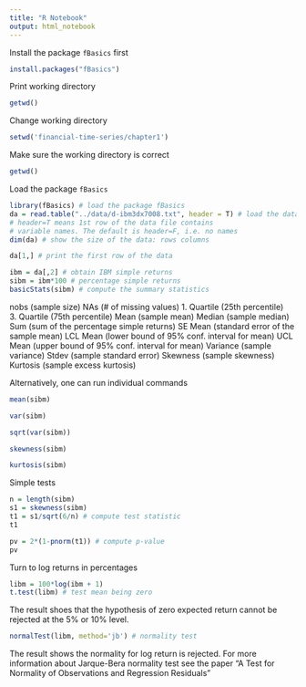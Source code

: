 ```yaml
---
title: "R Notebook"
output: html_notebook
---
```


Install the package `fBasics` first

```r
install.packages("fBasics")
```

Print working directory

```r
getwd()
```

Change working directory

```r
setwd('financial-time-series/chapter1')
```

Make sure the working directory is correct

```r
getwd()
```

Load the package `fBasics`

```r
library(fBasics) # load the package fBasics
da = read.table("../data/d-ibm3dx7008.txt", header = T) # load the data
# header=T means 1st row of the data file contains
# variable names. The default is header=F, i.e. no names
dim(da) # show the size of the data: rows columns
```
```r
da[1,] # print the first row of the data
```
```r
ibm = da[,2] # obtain IBM simple returns
sibm = ibm*100 # percentage simple returns
basicStats(sibm) # compute the summary statistics
```

nobs (sample size)
NAs	(# of missing values)
1. Quartile	(25th percentile)		
3. Quartile	(75th percentile)
Mean	(sample mean)
Median	(sample median)		
Sum	(sum of the percentage simple returns)
SE Mean	(standard error of the sample mean)
LCL Mean (lower bound of 95% conf. interval for mean)
UCL Mean (upper bound of 95% conf. interval for mean)
Variance (sample variance)
Stdev (sample standard error)
Skewness (sample skewness)
Kurtosis (sample excess kurtosis)

Alternatively, one can run individual commands
```r
mean(sibm)
```
```r
var(sibm)
```
```r
sqrt(var(sibm))
```
```r
skewness(sibm)
```
```r
kurtosis(sibm)
```
Simple tests
```r
n = length(sibm)
s1 = skewness(sibm)
t1 = s1/sqrt(6/n) # compute test statistic
t1
```

```r
pv = 2*(1-pnorm(t1)) # compute p-value
pv
```
Turn to log returns in percentages
```r
libm = 100*log(ibm + 1)
t.test(libm) # test mean being zero
```
The result shoes that the hypothesis of zero expected return cannot be rejected at the 5% or 10% level.
```r
normalTest(libm, method='jb') # normality test
```
The result shows the normality for log return is rejected. For more information about Jarque-Bera normality test see the paper "A Test for Normality of Observations and Regression Residuals"










